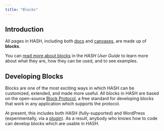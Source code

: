```yaml
---
title: "Blocks"
---
```


## Introduction

All pages in HASH, including both [docs](https://hash.ai/guide/pages/documents) and [canvases](https://hash.ai/guide/pages/canvases), are made up of **blocks**.

You can [read more about blocks](https://hash.ai/guide/pages/blocks) in the _HASH User Guide_ to learn more about what they are, how they can be used, and to see examples.

## Developing Blocks

Blocks are one of the most exciting ways in which HASH can be customized, extended, and made more useful. All blocks in HASH are based on the open-source [Block Protocol](https://blockprotocol.org), a free standard for developing blocks that work in any application which supports the protocol.

At present, this includes both HASH (fully-supported) and WordPress (experimentally, via a [plugin](https://blockprotocol.org/wordpress)). As a result, anybody who knows how to code can develop blocks which are usable in HASH.